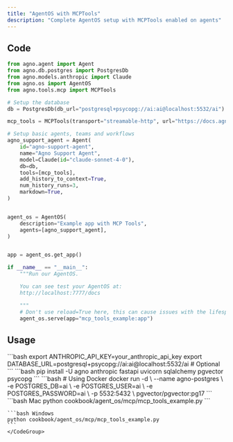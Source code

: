 ```yaml
---
title: "AgentOS with MCPTools"
description: "Complete AgentOS setup with MCPTools enabled on agents"
---
```


## Code

```python cookbook/agent_os/mcp/mcp_tools_example.py
from agno.agent import Agent
from agno.db.postgres import PostgresDb
from agno.models.anthropic import Claude
from agno.os import AgentOS
from agno.tools.mcp import MCPTools

# Setup the database
db = PostgresDb(db_url="postgresql+psycopg://ai:ai@localhost:5532/ai")

mcp_tools = MCPTools(transport="streamable-http", url="https://docs.agno.com/mcp")

# Setup basic agents, teams and workflows
agno_support_agent = Agent(
    id="agno-support-agent",
    name="Agno Support Agent",
    model=Claude(id="claude-sonnet-4-0"),
    db=db,
    tools=[mcp_tools],
    add_history_to_context=True,
    num_history_runs=3,
    markdown=True,
)


agent_os = AgentOS(
    description="Example app with MCP Tools",
    agents=[agno_support_agent],
)


app = agent_os.get_app()

if __name__ == "__main__":
    """Run our AgentOS.

    You can see test your AgentOS at:
    http://localhost:7777/docs

    """
    # Don't use reload=True here, this can cause issues with the lifespan
    agent_os.serve(app="mcp_tools_example:app")

```

## Usage

<Steps>
  <Snippet file="create-venv-step.mdx" />

  <Step title="Set Environment Variables">
    ```bash
    export ANTHROPIC_API_KEY=your_anthropic_api_key
    export DATABASE_URL=postgresql+psycopg://ai:ai@localhost:5532/ai  # Optional
    ```
  </Step>

  <Step title="Install libraries">
    ```bash
    pip install -U agno anthropic fastapi uvicorn sqlalchemy pgvector psycopg
    ```
  </Step>

  <Step title="Setup PostgreSQL Database">
    ```bash
    # Using Docker
    docker run -d \
      --name agno-postgres \
      -e POSTGRES_DB=ai \
      -e POSTGRES_USER=ai \
      -e POSTGRES_PASSWORD=ai \
      -p 5532:5432 \
      pgvector/pgvector:pg17
    ```
  </Step>

  <Step title="Run Server">
    <CodeGroup>
    ```bash Mac
    python cookbook/agent_os/mcp/mcp_tools_example.py
    ```

    ```bash Windows
    python cookbook/agent_os/mcp/mcp_tools_example.py
    ```
    </CodeGroup>
  </Step>
</Steps>
